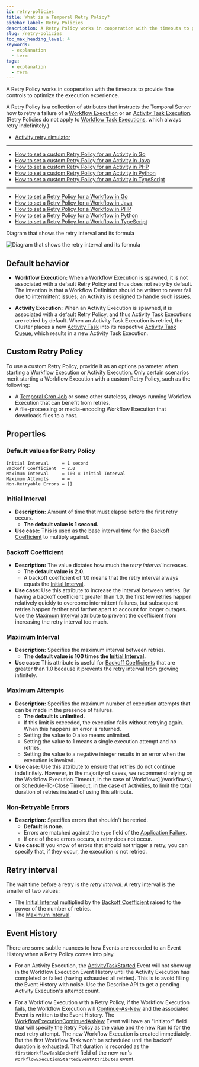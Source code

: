 ```yaml
---
id: retry-policies
title: What is a Temporal Retry Policy?
sidebar_label: Retry Policies
description: A Retry Policy works in cooperation with the timeouts to provide fine controls to optimize the execution experience.
slug: /retry-policies
toc_max_heading_level: 4
keywords:
  - explanation
  - term
tags:
  - explanation
  - term
---
```


A Retry Policy works in cooperation with the timeouts to provide fine controls to optimize the execution experience.

A Retry Policy is a collection of attributes that instructs the Temporal Server how to retry a failure of a [Workflow Execution](/workflows#workflow-execution) or an [Activity Task Execution](/workers#activity-task-execution).
(Retry Policies do not apply to [Workflow Task Executions](/workers#workflow-task-execution), which always retry indefinitely.)

- [Activity retry simulator](/dev-guide/activity-retry-simulator)

---

- [How to set a custom Retry Policy for an Activity in Go](/dev-guide/go/features#activity-retries)
- [How to set a custom Retry Policy for an Activity in Java](/dev-guide/java/features#activity-retries)
- [How to set a custom Retry Policy for an Activity in PHP](/dev-guide/php/features#activity-retries)
- [How to set a custom Retry Policy for an Activity in Python](/dev-guide/python/features#activity-retries)
- [How to set a custom Retry Policy for an Activity in TypeScript](/dev-guide/typescript/features#activity-retries)

---

- [How to set a Retry Policy for a Workflow in Go](/dev-guide/go/features#workflow-retries)
- [How to set a Retry Policy for a Workflow in Java](/dev-guide/java/features#workflow-retries)
- [How to set a Retry Policy for a Workflow in PHP](/dev-guide/php/features#workflow-retries)
- [How to set a Retry Policy for a Workflow in Python](/dev-guide/python/features#workflow-retries)
- [How to set a Retry Policy for a Workflow in TypeScript](/dev-guide/typescript/features#workflow-retries)

<div className="tdiw">
  <div className="tditw">
    <p className="tdit">Diagram that shows the retry interval and its formula</p>
  </div>
  <div className="tdiiw" height="233">
    <img
      className="img_ev3q"
      src="/img/retry-interval-diagram.png"
      alt="Diagram that shows the retry interval and its formula"
    />
  </div>
</div>

## Default behavior

- **Workflow Execution:** When a Workflow Execution is spawned, it is not associated with a default Retry Policy and thus does not retry by default.
  The intention is that a Workflow Definition should be written to never fail due to intermittent issues; an Activity is designed to handle such issues.

- **Activity Execution:** When an Activity Execution is spawned, it is associated with a default Retry Policy, and thus Activity Task Executions are retried by default.
  When an Activity Task Execution is retried, the Cluster places a new [Activity Task](/workers#activity-task) into its respective [Activity Task Queue](/workers#task-queue), which results in a new Activity Task Execution.

## Custom Retry Policy

To use a custom Retry Policy, provide it as an options parameter when starting a Workflow Execution or Activity Execution.
Only certain scenarios merit starting a Workflow Execution with a custom Retry Policy, such as the following:

- A [Temporal Cron Job](/workflows#temporal-cron-job) or some other stateless, always-running Workflow Execution that can benefit from retries.
- A file-processing or media-encoding Workflow Execution that downloads files to a host.

## Properties

### Default values for Retry Policy

```
Initial Interval     = 1 second
Backoff Coefficient  = 2.0
Maximum Interval     = 100 × Initial Interval
Maximum Attempts     = ∞
Non-Retryable Errors = []
```

### Initial Interval

- **Description:** Amount of time that must elapse before the first retry occurs.
  - **The default value is 1 second.**
- **Use case:** This is used as the base interval time for the [Backoff Coefficient](#backoff-coefficient) to multiply against.

### Backoff Coefficient

- **Description:** The value dictates how much the _retry interval_ increases.
  - **The default value is 2.0.**
  - A backoff coefficient of 1.0 means that the retry interval always equals the [Initial Interval](#initial-interval).
- **Use case:** Use this attribute to increase the interval between retries.
  By having a backoff coefficient greater than 1.0, the first few retries happen relatively quickly to overcome intermittent failures, but subsequent retries happen farther and farther apart to account for longer outages.
  Use the [Maximum Interval](#maximum-interval) attribute to prevent the coefficient from increasing the retry interval too much.

### Maximum Interval

- **Description:** Specifies the maximum interval between retries.
  - **The default value is 100 times the [Initial Interval](#initial-interval).**
- **Use case:** This attribute is useful for [Backoff Coefficients](#backoff-coefficient) that are greater than 1.0 because it prevents the retry interval from growing infinitely.

### Maximum Attempts

- **Description:** Specifies the maximum number of execution attempts that can be made in the presence of failures.
  - **The default is unlimited.**
  - If this limit is exceeded, the execution fails without retrying again. When this happens an error is returned.
  - Setting the value to 0 also means unlimited.
  - Setting the value to 1 means a single execution attempt and no retries.
  - Setting the value to a negative integer results in an error when the execution is invoked.
- **Use case:** Use this attribute to ensure that retries do not continue indefinitely.
  However, in the majority of cases, we recommend relying on the Workflow Execution Timeout, in the case of Workflows](/workflows), or Schedule-To-Close Timeout, in the case of [Activities](/activities), to limit the total duration of retries instead of using this attribute.

### Non-Retryable Errors

- **Description:** Specifies errors that shouldn't be retried.
  - **Default is none.**
  - Errors are matched against the `type` field of the [Application Failure](/references/failures#application-failure).
  - If one of those errors occurs, a retry does not occur.
- **Use case:** If you know of errors that should not trigger a retry, you can specify that, if they occur, the execution is not retried.

## Retry interval

The wait time before a retry is the _retry interval_. A retry interval is the smaller of two values:

- The [Initial Interval](#initial-interval) multiplied by the [Backoff Coefficient](#backoff-coefficient) raised to the power of the number of retries.
- The [Maximum Interval](#maximum-interval).

## Event History

There are some subtle nuances to how Events are recorded to an Event History when a Retry Policy comes into play.

- For an Activity Execution, the [ActivityTaskStarted](/references/events#activitytaskstarted) Event will not show up in the Workflow Execution Event History until the Activity Execution has completed or failed (having exhausted all retries).
  This is to avoid filling the Event History with noise.
  Use the Describe API to get a pending Activity Execution's attempt count.

- For a Workflow Execution with a Retry Policy, if the Workflow Execution fails, the Workflow Execution will [Continue-As-New](/workflows#continue-as-new) and the associated Event is written to the Event History.
  The [WorkflowExecutionContinuedAsNew](/references/events#workflowexecutioncontinuedasnew) Event will have an "initiator" field that will specify the Retry Policy as the value and the new Run Id for the next retry attempt.
  The new Workflow Execution is created immediately.
  But the first Workflow Task won't be scheduled until the backoff duration is exhausted.
  That duration is recorded as the `firstWorkflowTaskBackoff` field of the new run's `WorkflowExecutionStartedEventAttributes` event.
